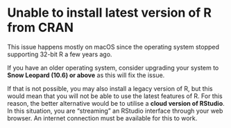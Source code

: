 # Unable to install latest version of R from CRAN

This issue happens mostly on macOS since the operating system stopped supporting 32-bit R a few years ago.

If you have an older operating system, consider upgrading your system to **Snow Leopard (10.6) or above** as this will fix the issue.

If that is not possible, you may also install a legacy version of R, but this would mean that you will not be able to use the latest features of R. 
For this reason, the better alternative would be to utilise a **cloud version of RStudio**. In this situation, you are "streaming" an RStudio interface through your web browser. 
An internet connection must be available for this to work.
